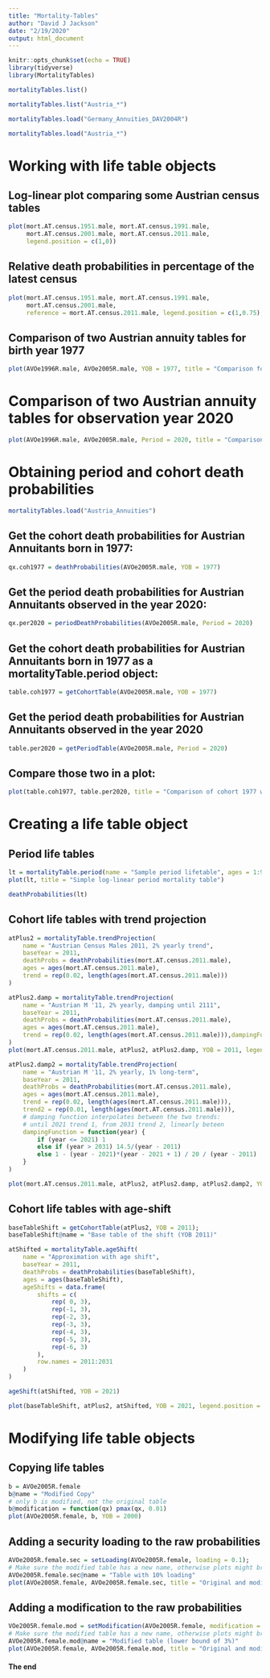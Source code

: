 ```yaml
---
title: "Mortality-Tables"
author: "David J Jackson"
date: "2/19/2020"
output: html_document
---
```


```r
knitr::opts_chunk$set(echo = TRUE)
library(tidyverse)
library(MortalityTables)
```
```r
mortalityTables.list()
```
```r
mortalityTables.list("Austria_*")
```
```r
mortalityTables.load("Germany_Annuities_DAV2004R")
```
```r
mortalityTables.load("Austria_*")
```

# Working with life table objects
## Log-linear plot comparing some Austrian census tables
```r
plot(mort.AT.census.1951.male, mort.AT.census.1991.male, 
     mort.AT.census.2001.male, mort.AT.census.2011.male, 
     legend.position = c(1,0))
```

## Relative death probabilities in percentage of the latest census
```r
plot(mort.AT.census.1951.male, mort.AT.census.1991.male, 
     mort.AT.census.2001.male, 
     reference = mort.AT.census.2011.male, legend.position = c(1,0.75), ylim = c(0,4))
```

## Comparison of two Austrian annuity tables for birth year 1977
```r
plot(AVOe1996R.male, AVOe2005R.male, YOB = 1977, title = "Comparison for YOB=1977")
```
# Comparison of two Austrian annuity tables for observation year 2020
```r
plot(AVOe1996R.male, AVOe2005R.male, Period = 2020, title = "Comparison for observation year 2020")
```

# Obtaining period and cohort death probabilities

```r
mortalityTables.load("Austria_Annuities")
```

## Get the cohort death probabilities for Austrian Annuitants born in 1977:

```r
qx.coh1977 = deathProbabilities(AVOe2005R.male, YOB = 1977)
```

## Get the period death probabilities for Austrian Annuitants observed in the year 2020:
```r
qx.per2020 = periodDeathProbabilities(AVOe2005R.male, Period = 2020)
```

## Get the cohort death probabilities for Austrian Annuitants born in 1977 as a mortalityTable.period object:
```r
table.coh1977 = getCohortTable(AVOe2005R.male, YOB = 1977)

```

## Get the period death probabilities for Austrian Annuitants observed in the year 2020

```r
table.per2020 = getPeriodTable(AVOe2005R.male, Period = 2020)
```

##  Compare those two in a plot:
```r
plot(table.coh1977, table.per2020, title = "Comparison of cohort 1977 with Period 2020", legend.position = c(1,0))
```

# Creating a life table object

## Period life tables

```r
lt = mortalityTable.period(name = "Sample period lifetable", ages = 1:99, deathProbs = exp(-(99:1)/10))
plot(lt, title = "Simple log-linear period mortality table")
```
```r
deathProbabilities(lt)
```

## Cohort life tables with trend projection

```r
atPlus2 = mortalityTable.trendProjection(
    name = "Austrian Census Males 2011, 2% yearly trend",
    baseYear = 2011,
    deathProbs = deathProbabilities(mort.AT.census.2011.male),
    ages = ages(mort.AT.census.2011.male),
    trend = rep(0.02, length(ages(mort.AT.census.2011.male)))
)
```
```r
atPlus2.damp = mortalityTable.trendProjection(
    name = "Austrian M '11, 2% yearly, damping until 2111",
    baseYear = 2011,
    deathProbs = deathProbabilities(mort.AT.census.2011.male),
    ages = ages(mort.AT.census.2011.male),
    trend = rep(0.02, length(ages(mort.AT.census.2011.male))),dampingFunction = function(n) { n - n * (n + 1) / 2 / 100 }
)
plot(mort.AT.census.2011.male, atPlus2, atPlus2.damp, YOB = 2011, legend.position = c(0.8,0.75))
```


```r
atPlus2.damp2 = mortalityTable.trendProjection(
    name = "Austrian M '11, 2% yearly, 1% long-term",
    baseYear = 2011,
    deathProbs = deathProbabilities(mort.AT.census.2011.male),
    ages = ages(mort.AT.census.2011.male),
    trend = rep(0.02, length(ages(mort.AT.census.2011.male))),
    trend2 = rep(0.01, length(ages(mort.AT.census.2011.male))),
    # damping function interpolates between the two trends: 
    # until 2021 trend 1, from 2031 trend 2, linearly beteen
    dampingFunction = function(year) { 
        if (year <= 2021) 1
        else if (year > 2031) 14.5/(year - 2011)
        else 1 - (year - 2021)*(year - 2021 + 1) / 20 / (year - 2011)
    }
)

plot(mort.AT.census.2011.male, atPlus2, atPlus2.damp, atPlus2.damp2, YOB = 2011, legend.position = c(0.8,0.75))
```

## Cohort life tables with age-shift

```r
baseTableShift = getCohortTable(atPlus2, YOB = 2011);
baseTableShift@name = "Base table of the shift (YOB 2011)"

atShifted = mortalityTable.ageShift(
    name = "Approximation with age shift",
    baseYear = 2011,
    deathProbs = deathProbabilities(baseTableShift),
    ages = ages(baseTableShift),
    ageShifts = data.frame(
        shifts = c(
            rep( 0, 3), 
            rep(-1, 3), 
            rep(-2, 3), 
            rep(-3, 3), 
            rep(-4, 3), 
            rep(-5, 3), 
            rep(-6, 3)
        ),
        row.names = 2011:2031
    )
)

ageShift(atShifted, YOB = 2021)

plot(baseTableShift, atPlus2, atShifted, YOB = 2021, legend.position = c(0.8,0.75))
```

# Modifying life table objects
## Copying life tables

```r
b = AVOe2005R.female 
b@name = "Modified Copy"
# only b is modified, not the original table
b@modification = function(qx) pmax(qx, 0.01)  
plot(AVOe2005R.female, b, YOB = 2000)
```

## Adding a security loading to the raw probabilities

```r
AVOe2005R.female.sec = setLoading(AVOe2005R.female, loading = 0.1);
# Make sure the modified table has a new name, otherwise plots might break
AVOe2005R.female.sec@name = "Table with 10% loading"
plot(AVOe2005R.female, AVOe2005R.female.sec, title = "Original and modified table")
```

## Adding a modification to the raw probabilities

```r
VOe2005R.female.mod = setModification(AVOe2005R.female, modification = function(qx) pmax(0.03, qx));
# Make sure the modified table has a new name, otherwise plots might break
AVOe2005R.female.mod@name = "Modified table (lower bound of 3%)"
plot(AVOe2005R.female, AVOe2005R.female.mod, title = "Original and modified table")
```

#### The end

